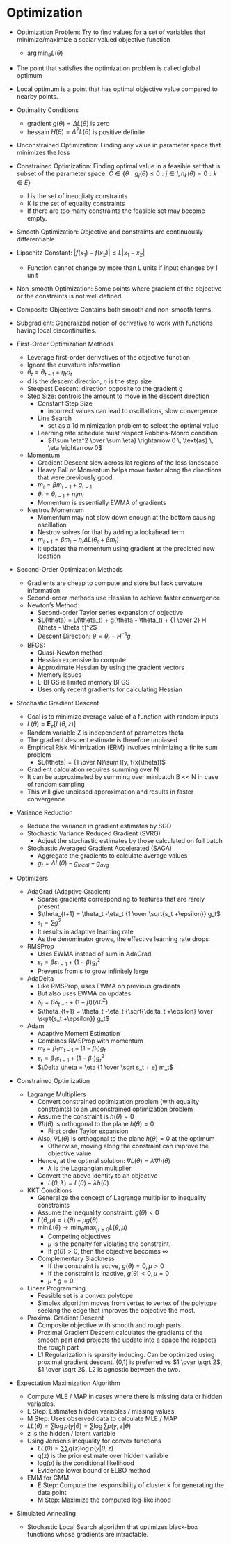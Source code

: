 # Optimization

- Optimization Problem: Try to find values for a set of variables that minimize/maximize a scalar valued objective function
    - $\arg \min_{\theta}L(\theta)$
-  The point that satisfies the optimization problem is called global optimum
- Local optimum is a point that has optimal objective value compared to nearby points.
- Optimality Conditions
    - gradient $g(\theta) = \Delta L(\theta)$ is zero
    - hessain $H(\theta) = \Delta^2 L(\theta)$ is positive definite
- Unconstrained Optimization: Finding any value in parameter space that minimizes the loss
- Constrained Optimization: Finding optimal value in a feasible set that is subset of the parameter space. $\mathit C \in \{\theta : g_j(\theta) \le 0 : j \in I, h_k(\theta)= 0 : k \in E \}$
    - I is the set of ineuqliaty constraints
    - K is the set of equality constraints
    - If there are too many constraints the feasible set may become empty.
- Smooth Optimization: Objective and constraints are continuously differentiable 
- Lipschitz Constant: $|f(x_1) - f(x_2)| \le L|x_1 - x_2|$
    - Function cannot change by more than L units if input changes by 1 unit
- Non-smooth Optimization: Some points where gradient of the objective or the constraints is not well defined
- Composite Objective: Contains both smooth and non-smooth terms. 
- Subgradient: Generalized notion of derivative to work with functions having local discontinuities.

- First-Order Optimization Methods
    - Leverage first-order derivatives of the objective function
    - Ignore the curvature information
    - $\theta_t = \theta_{t-1} + \eta_t d_t$
    - d is the descent direction, $\eta$ is the step size
    - Steepest Descent: direction opposite to the gradient g
    - Step Size: controls the amount to move in the descent direction
        - Constant Step Size
            - incorrect values can lead to oscillations, slow convergence
        - Line Search
            - set as a 1d minimization problem to select the optimal value
        - Learning rate schedule must respect Robbins-Monro condition
            - ${\sum \eta^2 \over \sum \eta} \rightarrow 0 \, \text{as} \, \eta \rightarrow 0$
    - Momentum
        - Gradient Descent slow across lat regions of the loss landscape
        - Heavy Ball or Momentum helps move faster along the directions that were previously good.
        - $m_t = \beta m_{t-1} + g_{t-1}$
        - $\theta_t = \theta_{t-1} + \eta_t m_t$
        - Momentum is essentially EWMA of gradients
    - Nestrov Momentum
        - Momentum may not slow down enough at the bottom causing oscillation
        - Nestrov solves for that by adding a lookahead term
        - $m_{t+1} = \beta m_t - \eta_t \Delta L(\theta_t + \beta m_t)$
        - It updates the momentum using gradient at the predicted new location

- Second-Order Optimization Methods
    - Gradients are cheap to compute and store but lack curvature information
    - Second-order methods use Hessian to achieve faster convergence
    - Newton’s Method:
        - Second-order Taylor series expansion of objective
        - $L(\theta) = L(\theta_t) + g(\theta - \theta_t) + {1 \over 2} H (\theta - \theta_t)^2$
        - Descent Direction:  $\theta = \theta_t - H^{-1} g$
    - BFGS:
        - Quasi-Newton method
        - Hessian expensive to compute
        - Approximate Hessian by using the gradient vectors
        - Memory issues
        - L-BFGS is limited memory BFGS
        - Uses only recent gradients for calculating Hessian

- Stochastic Gradient Descent
    - Goal is to minimize average value of a function with random inputs
    - $L(\theta) = \mathbf E_z[L(\theta, z)]$
    - Random variable Z is independent of parameters theta
    - The gradient descent estimate is therefore unbiased
    - Empirical Risk Minimization (ERM) involves minimizing a finite sum problem
        - $L(\theta) = {1 \over N}\sum l(y, f(x(\theta))$
    - Gradient calculation requires summing over N
    - It can be approximated by summing over minibatch B << N in case of random sampling
    - This will give unbiased approximation and results in faster convergence

- Variance Reduction
    - Reduce the variance in gradient estimates by SGD
    - Stochastic Variance Reduced Gradient (SVRG)
        - Adjust the stochastic estimates by those calculated on full batch
    - Stochastic Averaged Gradient Accelerated (SAGA)
        - Aggregate the gradients to calculate average values
        - $g_t = \Delta L(\theta) - g_{local} + g_{avg}$


- Optimizers
  - AdaGrad (Adaptive Gradient)
      - Sparse gradients corresponding to features that are rarely present
      - $\theta_{t+1} = \theta_t -\eta_t {1 \over \sqrt{s_t +\epsilon}} g_t$
      - $s_t = \sum g^2$
      - It results in adaptive learning rate
      - As the denominator grows, the effective learning rate drops
  - RMSProp 
      - Uses EWMA instead of sum in AdaGrad
      - $s_t = \beta s_{t-1} + (1-\beta)g^2_t$
      - Prevents from s to grow infinitely large
  - AdaDelta
      - Like RMSProp, uses EWMA on previous gradients
      - But also uses EWMA on updates
      - $\delta_t = \beta \delta_{t-1} + (1 - \beta) (\Delta \theta^2)$
      - $\theta_{t+1} = \theta_t -\eta_t {\sqrt{\delta_t +\epsilon} \over \sqrt{s_t +\epsilon}} g_t$

  - Adam
      - Adaptive Moment Estimation
      - Combines RMSProp with momentum
      - $m_t = \beta_1 m_{t-1} + (1 - \beta_1) g_t$
      - $s_t = \beta_1 s_{t-1} + (1 - \beta_1) g_t^2$
      - $\Delta \theta = \eta {1 \over \sqrt s_t + e} m_t$

- Constrained Optimization
  - Lagrange Multipliers
      - Convert constrained optimization problem (with equality constraints) to an unconstrained optimization problem
      - Assume the constraint is $h(\theta) = 0$
      - $\nabla h(\theta)$ is orthogonal to the plane $h(\theta) = 0$
          - First order Taylor expansion
      - Also, $\nabla L(\theta)$ is orthogonal to the plane $h(\theta) = 0$ at the optimum
          - Otherwise, moving along the constraint can improve the objective value
      - Hence, at the optimal solution: $\nabla L(\theta) = \lambda \nabla h(\theta)$
          - $\lambda$ is the Lagrangian multiplier
      - Convert the above identity to an objective
          - $L(\theta, \lambda) = L(\theta) - \lambda h(\theta)$

  - KKT Conditions
      - Generalize the concept of Lagrange multiplier to inequality constraints
      - Assume the inequality constraint: $g(\theta) < 0$
      - $L(\theta, \mu) = L(\theta) + \mu g(\theta)$
      - $\min L(\theta) \rightarrow \min_{\theta} \max_{\mu \ge 0} L(\theta, \mu)$
          - Competing objectives
          - $\mu$ is the penalty for violating the constraint.
          - If $g(\theta) > 0$, then the objective becomes $\infty$
      -  Complementary Slackness
          - If the constraint is active, $g(\theta) = 0, \mu > 0$
          - If the constraint is inactive, $g(\theta) < 0, \mu = 0$
          - $\mu * g = 0$

  - Linear Programming
      - Feasible set is a convex polytope
      - Simplex algorithm moves from vertex to vertex of the polytope seeking the edge that improves the objective the most.

  - Proximal Gradient Descent
      - Composite objective with smooth and rough parts
      - Proximal Gradient Descent calculates the gradients of the smooth part and projects the update into a space the respects the rough part
      - L1 Regularization is sparsity inducing. Can be optimized using proximal gradient descent. (0,1) is preferred vs $1 \over \sqrt 2$, $1 \over \sqrt 2$. L2 is agnostic between the two.

- Expectation Maximization Algorithm
  - Compute MLE / MAP in cases where there is missing data or hidden variables.
  - E Step: Estimates hidden variables / missing values
  - M Step: Uses observed data to calculate MLE / MAP
  - $LL(\theta) = \sum \log p( y | \theta) = \sum \log \sum p(y, z | \theta)$
  - z is the hidden / latent variable
  - Using Jensen’s inequality for convex functions
      - $LL(\theta) \ge \sum \sum q(z) \log p (y | \theta, z)$
      - q(z) is the prior estimate over hidden variable
      - log(p) is the conditional likelihood
      - Evidence lower bound or ELBO method
  - EMM for GMM
      - E Step: Compute the responsibility of cluster k for generating the data point
      - M Step: Maximize the computed log-likelihood

- Simulated Annealing
    - Stochastic Local Search algorithm that optimizes black-box functions whose gradients are intractable.

